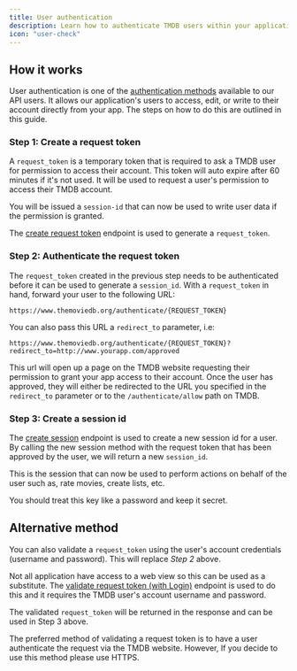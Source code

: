 ```yaml
---
title: User authentication
description: Learn how to authenticate TMDB users within your application.
icon: "user-check"
---
```


## How it works

User authentication is one of the [authentication methods](/api-reference/authentication) available to our API users. It allows our application's users to access, edit, or write to their account directly from your app. 
The steps on how to do this are outlined in this guide. 



### Step 1: Create a request token
A `request_token` is a temporary token that is required to ask a TMDB user for permission to access their account. This token will auto expire after 60 minutes if it's not used.
It will be used to request a user's permission to access their TMDB account. 

You will be issued a `session-id` that can now be used to write user data if the permission is granted. 

The [create request token](/api-reference/authentication/create-request-token) endpoint is used to generate a `request_token`.

### Step 2: Authenticate the request token
The `request_token` created in the previous step needs to be authenticated before it can be used to generate a `session_id`. With a `request_token` in hand, forward your user to the 
following URL:

```
https://www.themoviedb.org/authenticate/{REQUEST_TOKEN}
```
You can also pass this URL a `redirect_to` parameter, i.e:

```
https://www.themoviedb.org/authenticate/{REQUEST_TOKEN}?redirect_to=http://www.yourapp.com/approved
```

This url will open up a page on the TMDB website requesting their permission to grant your app access to their account. Once the user has approved, 
they will either be redirected to the URL you specified in the `redirect_to` parameter or to the `/authenticate/allow` path on TMDB.


### Step 3: Create a session id
The [create session](/api-reference/authentication/create-session) endpoint is used to create a new session id for a user. By calling the new session method with the request token that has been approved by the user, 
we will return a new `session_id`. 

This is the session that can now be used to perform actions on behalf of the user such as, rate movies, create lists, etc. 

<Note>You should treat this key like a password and keep it secret.</Note>


## Alternative method

You can also validate a `request_token` using the user's account credentials (username and password). This will replace *Step 2* above. 

Not all application have access to a web view so this can be used as a substitute. The [validate request token (with Login)](/api-reference/authentication/validate-request-token-with-login) endpoint is used to do this and it requires
the TMDB user's account username and password. 

The validated `request_token` will be returned in the response and can be used in Step 3 above.

<Note>The preferred method of validating a request token is to have a user authenticate the request via the TMDB website. However, If you decide to use this method
please use HTTPS.</Note>




